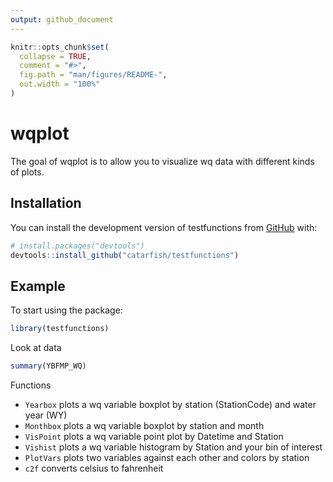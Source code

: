 ```yaml
---
output: github_document
---
```


<!-- README.md is generated from README.Rmd. Please edit that file -->

```r
knitr::opts_chunk$set(
  collapse = TRUE,
  comment = "#>",
  fig.path = "man/figures/README-",
  out.width = "100%"
)
```

# wqplot

<!-- badges: start -->
<!-- badges: end -->

The goal of wqplot is to allow you to visualize wq data with different kinds of plots.

## Installation

You can install the development version of testfunctions from [GitHub](https://github.com/) with:

``` r
# install.packages("devtools")
devtools::install_github("catarfish/testfunctions")
```

## Example

To start using the package:
```r
library(testfunctions)
```

Look at data
```r
summary(YBFMP_WQ)
```

Functions

* `Yearbox` plots a wq variable boxplot by station (StationCode) and water year (WY)
* `Monthbox` plots a wq variable boxplot by station and month
* `VisPoint` plots a wq variable point plot by Datetime and Station
* `Vishist` plots a wq variable histogram by Station and your bin of interest
* `PlotVars` plots two variables against each other and colors by station
* `c2f` converts celsius to fahrenheit

